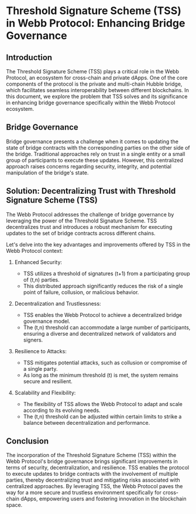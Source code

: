 # Threshold Signature Scheme (TSS) in Webb Protocol: Enhancing Bridge Governance

## Introduction
The Threshold Signature Scheme (TSS) plays a critical role in the Webb Protocol, an ecosystem for cross-chain and private dApps. One of the core components of the protocol is the private and multi-chain Hubble bridge, which facilitates seamless interoperability between different blockchains. In this document, we explore the problem that TSS solves and its significance in enhancing bridge governance specifically within the Webb Protocol ecosystem.

## Bridge Governance
Bridge governance presents a challenge when it comes to updating the state of bridge contracts with the corresponding parties on the other side of the bridge. Traditional approaches rely on trust in a single entity or a small group of participants to execute these updates. However, this centralized approach raises concerns regarding security, integrity, and potential manipulation of the bridge's state.

## Solution: Decentralizing Trust with Threshold Signature Scheme (TSS)
The Webb Protocol addresses the challenge of bridge governance by leveraging the power of the Threshold Signature Scheme. TSS decentralizes trust and introduces a robust mechanism for executing updates to the set of bridge contracts across different chains. 

Let's delve into the key advantages and improvements offered by TSS in the Webb Protocol context:

1. Enhanced Security:
   - TSS utilizes a threshold of signatures (t+1) from a participating group of (t,n) parties.
   - This distributed approach significantly reduces the risk of a single point of failure, collusion, or malicious behavior.

2. Decentralization and Trustlessness:
   - TSS enables the Webb Protocol to achieve a decentralized bridge governance model.
   - The (t,n) threshold can accommodate a large number of participants, ensuring a diverse and decentralized network of validators and signers.

3. Resilience to Attacks:
   - TSS mitigates potential attacks, such as collusion or compromise of a single party.
   - As long as the minimum threshold (t) is met, the system remains secure and resilient.

4. Scalability and Flexibility:
   - The flexibility of TSS allows the Webb Protocol to adapt and scale according to its evolving needs.
   - The (t,n) threshold can be adjusted within certain limits to strike a balance between decentralization and performance.

## Conclusion
The incorporation of the Threshold Signature Scheme (TSS) within the Webb Protocol's bridge governance brings significant improvements in terms of security, decentralization, and resilience. TSS enables the protocol to execute updates to bridge contracts with the involvement of multiple parties, thereby decentralizing trust and mitigating risks associated with centralized approaches. By leveraging TSS, the Webb Protocol paves the way for a more secure and trustless environment specifically for cross-chain dApps, empowering users and fostering innovation in the blockchain space.
